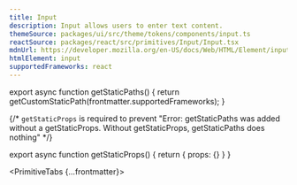 ```yaml
---
title: Input
description: Input allows users to enter text content.
themeSource: packages/ui/src/theme/tokens/components/input.ts
reactSource: packages/react/src/primitives/Input/Input.tsx
mdnUrl: https://developer.mozilla.org/en-US/docs/Web/HTML/Element/input
htmlElement: input
supportedFrameworks: react
---
```



export async function getStaticPaths() {
  return getCustomStaticPath(frontmatter.supportedFrameworks);
}

{/*  `getStaticProps` is required to prevent "Error: getStaticPaths was added without a getStaticProps. Without getStaticProps, getStaticPaths does nothing" */}

export async function getStaticProps() {
  return { props: {} }
}

<PrimitiveTabs {...frontmatter}>
  <ReactPage />
</PrimitiveTabs>
